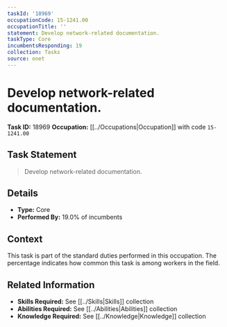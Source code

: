```yaml
---
taskId: '18969'
occupationCode: 15-1241.00
occupationTitle: ''
statement: Develop network-related documentation.
taskType: Core
incumbentsResponding: 19
collection: Tasks
source: onet
---
```

# Develop network-related documentation.

**Task ID:** 18969
**Occupation:** [[../Occupations|Occupation]] with code `15-1241.00`

## Task Statement

> Develop network-related documentation.

## Details

- **Type:** Core
- **Performed By:** 19.0% of incumbents

## Context

This task is part of the standard duties performed in this occupation. The percentage indicates how common this task is among workers in the field.

## Related Information

- **Skills Required:** See [[../Skills|Skills]] collection
- **Abilities Required:** See [[../Abilities|Abilities]] collection
- **Knowledge Required:** See [[../Knowledge|Knowledge]] collection

